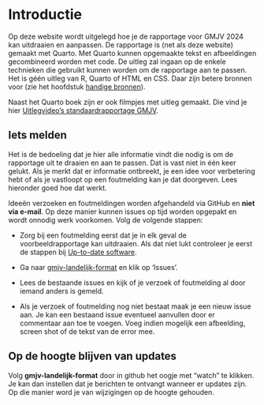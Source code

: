 # Introductie

Op deze website wordt uitgelegd hoe je de rapportage voor GMJV 2024 kan uitdraaien en aanpassen. De rapportage is (net als deze website) gemaakt met Quarto. Met Quarto kunnen opgemaakte tekst en afbeeldingen gecombineerd worden met code. De uitleg zal ingaan op de enkele technieken die gebruikt kunnen worden om de rapportage aan te passen. Het is géén uitleg van R, Quarto of HTML en CSS. Daar zijn betere bronnen voor (zie het hoofdstuk [handige bronnen](handige-bronnen.qmd)).

Naast het Quarto boek zijn er ook filmpjes met uitleg gemaakt. Die vind je hier [Uitlegvideo's standaardrapportage GMJV](https://www.youtube.com/playlist?list=PL7kVlO1ksUH3ovDR74F9nG3G0OJCnMqIb).


## Iets melden

Het is de bedoeling dat je hier alle informatie vindt die nodig is om de rapportage uit te draaien en aan te passen.
Dat is vast niet in één keer gelukt. Als je merkt dat er informatie ontbreekt, je een idee voor verbetering hebt of als je vastloopt op een foutmelding kan je dat doorgeven. Lees hieronder goed hoe dat werkt.

::: {.callout-important title="Verzoeken en problemen melden"}

Ideeën verzoeken en foutmeldingen worden afgehandeld via GitHub en **niet via e-mail**. Op deze manier kunnen issues op tijd worden opgepakt en wordt onnodig werk voorkomen. Volg de volgende stappen:

-   Zorg bij een foutmelding eerst dat je in elk geval de voorbeeldrapportage kan uitdraaien. Als dat niet lukt controleer je eerst de stappen bij [Up-to-date software](beginnen.qmd#up-to-date-software).

-   Ga naar [gmjv-landelijk-format](https://github.com/ggdatascience/gmjv-landelijk-format) en klik op 'Issues'.

-   Lees de bestaande issues en kijk of je verzoek of foutmelding al door iemand anders is gemeld.

-   Als je verzoek of foutmelding nog niet bestaat maak je een nieuw issue aan. Je kan een  bestaand issue eventueel aanvullen door er commentaar aan toe te voegen. Voeg indien mogelijk een afbeelding, screen shot of de tekst van de error mee.

:::

## Op de hoogte blijven van updates

Volg **gmjv-landelijk-format** door in github het oogje met "watch" te  klikken. Je kan dan instellen dat je berichten te ontvangt wanneer er updates zijn. Op die manier word je van wijzigingen op de hoogte gehouden.